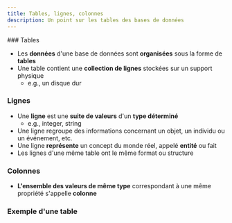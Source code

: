 ```yaml
---
title: Tables, lignes, colonnes
description: Un point sur les tables des bases de données
---
```



<Slide>
### Tables

- Les **données** d'une base de données sont **organisées** sous la forme de **tables**
- Une table contient une **collection de lignes** stockées sur un support physique
  - e.g., un disque dur

</Slide>
<Slide>

### Lignes

- Une **ligne** est une **suite de valeurs** d'un **type déterminé**
  - e.g., integer, string
- Une ligne regroupe des informations concernant un objet, un individu ou un événement, etc.
- Une ligne **représente** un concept du monde réel, appelé **entité** ou fait
- Les lignes d'une même table ont le même format ou structure

</Slide>
<Slide>

### Colonnes

- **L'ensemble des valeurs de même type** correspondant à une même propriété s'appelle **colonne**

</Slide>
<Slide>

### Exemple d'une table


<Table
  sqliteDB="public/sample/ecommerce/ecommerce-fr-erd-v1.sqlite"
  title="Clients"
  query="SELECT * FROM Clients"
/>

</Slide>
